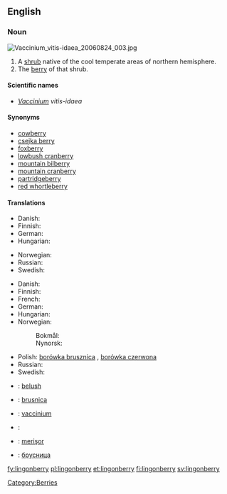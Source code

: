 {{wikipedia|vaccinium vitis-idaea}}
==English==

===Noun===
[[File:Vaccinium_vitis-idaea_20060824_003.jpg|thumb|right]]
{{en-noun|lingonberries}}

# A [[shrub]] native of the cool temperate areas of northern hemisphere.
# The [[berry]] of that shrub.

====Scientific names====
* ''[[Vaccinium]] vitis-idaea''

====Synonyms====
* [[cowberry]]
* [[csejka berry]]
* [[foxberry]]
* [[lowbush cranberry]]
* [[mountain bilberry]]
* [[mountain cranberry]]
* [[partridgeberry]]
* [[red whortleberry]]

====Translations====
{{trans-top|shrub}}
* Danish: {{t-|da|tyttebær|c}}
* Finnish: {{t+|fi|puolukka}}
* German: {{t+|de|Preiselbeere|f}}
* Hungarian: {{t-|hu|vörös áfonya}}
{{trans-mid}}
* Norwegian: {{t|no|tyttebærlyng|m}}
* Russian: {{t|ru|брусника|f|tr=brusníka}}
* Swedish: {{t+|sv|lingon|n}}
{{trans-bottom}}

{{trans-top|berry}}
* Danish: {{t-|da|tyttebær|n}}
* Finnish: {{t+|fi|puolukka}}
* French: {{t|fr|airelle rouge|m}}
* German: {{t+|de|Preiselbeere|f}}
* Hungarian: {{t-|hu|vörös áfonya}}
* Norwegian:
*: Bokmål: {{t|no|tyttebær|n}}
*: Nynorsk: {{t|nn|tytebær|n|xs=Norwegian Nynorsk}}
{{trans-mid}}
* Polish: [[borówka brusznica]] {{f}}, [[borówka czerwona]] {{f}}
* Russian: {{t|ru|брусника|f|tr=brusníka}}
* Swedish: {{t+|sv|lingon|n}}
{{trans-bottom}}

{{checktrans-top}}
* {{ttbc|sq}}: [[belush]] {{m}}
* {{ttbc|hr}}: [[brusnica]] {{f}}
* {{ttbc|la}}: [[vaccinium]] {{n}}
{{trans-mid}}
* {{ttbc|se}}: {{tø|se|jokŋa}}
* {{ttbc|ro}}: [[merişor]] {{m}}
* {{ttbc|sr}}: [[брусница]] {{f}}
{{trans-bottom}}

[[fy:lingonberry]]
[[pl:lingonberry]]
[[et:lingonberry]]
[[fi:lingonberry]]
[[sv:lingonberry]]
[[Category:Berries]]